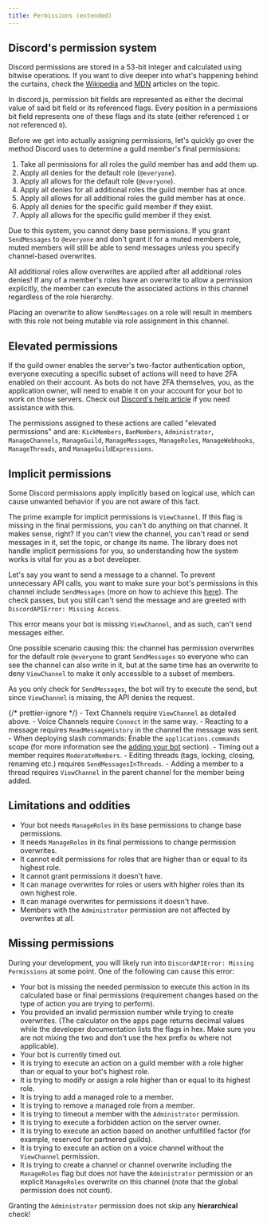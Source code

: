 ```yaml
---
title: Permissions (extended)
---
```


## Discord's permission system

Discord permissions are stored in a 53-bit integer and calculated using bitwise operations. If you want to dive deeper into what's happening behind the curtains, check the [Wikipedia](https://en.wikipedia.org/wiki/Bit_field) and [MDN](https://developer.mozilla.org/docs/Web/JavaScript/Reference/Operators#binary_bitwise_operators) articles on the topic.

In discord.js, permission bit fields are represented as either the decimal value of said bit field or its referenced flags.
Every position in a permissions bit field represents one of these flags and its state (either referenced `1` or not referenced `0`).

Before we get into actually assigning permissions, let's quickly go over the method Discord uses to determine a guild member's final permissions:

1. Take all permissions for all roles the guild member has and add them up.
2. Apply all denies for the default role (`@everyone`).
3. Apply all allows for the default role (`@everyone`).
4. Apply all denies for all additional roles the guild member has at once.
5. Apply all allows for all additional roles the guild member has at once.
6. Apply all denies for the specific guild member if they exist.
7. Apply all allows for the specific guild member if they exist.

Due to this system, you cannot deny base permissions. If you grant `SendMessages` to `@everyone` and don't grant it for a muted members role, muted members will still be able to send messages unless you specify channel-based overwrites.

All additional roles allow overwrites are applied after all additional roles denies! If any of a member's roles have an overwrite to allow a permission explicitly, the member can execute the associated actions in this channel regardless of the role hierarchy.

Placing an overwrite to allow `SendMessages` on a role will result in members with this role not being mutable via role assignment in this channel.

## Elevated permissions

If the guild owner enables the server's two-factor authentication option, everyone executing a specific subset of actions will need to have 2FA enabled on their account. As bots do not have 2FA themselves, you, as the application owner, will need to enable it on your account for your bot to work on those servers.
Check out [Discord's help article](https://support.discord.com/hc/articles/219576828) if you need assistance with this.

The permissions assigned to these actions are called "elevated permissions" and are:
`KickMembers`, `BanMembers`, `Administrator`, `ManageChannels`, `ManageGuild`, `ManageMessages`, `ManageRoles`, `ManageWebhooks`, `ManageThreads`, and `ManageGuildExpressions`.

## Implicit permissions

Some Discord permissions apply implicitly based on logical use, which can cause unwanted behavior if you are not aware of this fact.

The prime example for implicit permissions is `ViewChannel`. If this flag is missing in the final permissions, you can't do anything on that channel. It makes sense, right? If you can't view the channel, you can't read or send messages in it, set the topic, or change its name.
The library does not handle implicit permissions for you, so understanding how the system works is vital for you as a bot developer.

Let's say you want to send a message to a channel. To prevent unnecessary API calls, you want to make sure your bot's permissions in this channel include `SendMessages` (more on how to achieve this [here](./permissions#checking-for-permissions)). The check passes, but you still can't send the message and are greeted with `DiscordAPIError: Missing Access`.

This error means your bot is missing `ViewChannel`, and as such, can't send messages either.

One possible scenario causing this: the channel has permission overwrites for the default role `@everyone` to grant `SendMessages` so everyone who can see the channel can also write in it, but at the same time has an overwrite to deny `ViewChannel` to make it only accessible to a subset of members.

As you only check for `SendMessages`, the bot will try to execute the send, but since `ViewChannel` is missing, the API denies the request.

{/* prettier-ignore */}
<Callout title='Causes for "Missing Access"'>
	- Text Channels require `ViewChannel` as detailed above.
	- Voice Channels require `Connect` in the same way.
	- Reacting to a message requires `ReadMessageHistory` in the channel the message was sent.
	- When deploying slash commands: Enable the `applications.commands` scope (for more information see the [adding your bot](../preparations/adding-your-app) section).
	- Timing out a member requires `ModerateMembers`.
	- Editing threads (tags, locking, closing, renaming etc.) requires `SendMessagesInThreads`.
	- Adding a member to a thread requires `ViewChannel` in the parent channel for the member being added.
</Callout>

## Limitations and oddities

- Your bot needs `ManageRoles` in its base permissions to change base permissions.
- It needs `ManageRoles` in its final permissions to change permission overwrites.
- It cannot edit permissions for roles that are higher than or equal to its highest role.
- It cannot grant permissions it doesn't have.
- It can manage overwrites for roles or users with higher roles than its own highest role.
- It can manage overwrites for permissions it doesn't have.
- Members with the `Administrator` permission are not affected by overwrites at all.

## Missing permissions

During your development, you will likely run into `DiscordAPIError: Missing Permissions` at some point. One of the following can cause this error:

- Your bot is missing the needed permission to execute this action in its calculated base or final permissions (requirement changes based on the type of action you are trying to perform).
- You provided an invalid permission number while trying to create overwrites. (The calculator on the apps page returns decimal values while the developer documentation lists the flags in hex. Make sure you are not mixing the two and don't use the hex prefix `0x` where not applicable).
- Your bot is currently timed out.
- It is trying to execute an action on a guild member with a role higher than or equal to your bot's highest role.
- It is trying to modify or assign a role higher than or equal to its highest role.
- It is trying to add a managed role to a member.
- It is trying to remove a managed role from a member.
- It is trying to timeout a member with the `Administrator` permission.
- It is trying to execute a forbidden action on the server owner.
- It is trying to execute an action based on another unfulfilled factor (for example, reserved for partnered guilds).
- It is trying to execute an action on a voice channel without the `ViewChannel` permission.
- It is trying to create a channel or channel overwrite including the `ManageRoles` flag but does not have the `Administrator` permission or an explicit `ManageRoles` overwrite on this channel (note that the global permission does not count).

<Callout type="warn">Granting the `Administrator` permission does not skip any **hierarchical** check!</Callout>
